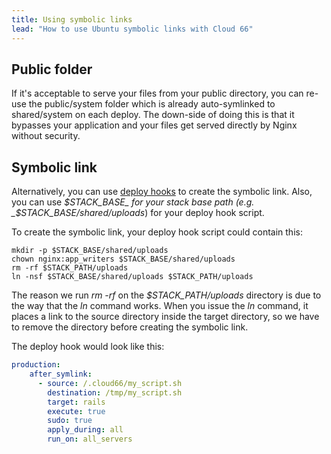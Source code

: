 ```yaml
---
title: Using symbolic links
lead: "How to use Ubuntu symbolic links with Cloud 66"
---
```


## Public folder

If it's acceptable to serve your files from your public directory, you can re-use the public/system folder which is already auto-symlinked to shared/system on each deploy. The down-side of doing this is that it bypasses your application and your files get served directly by Nginx without security.

## Symbolic link

Alternatively, you can use [deploy hooks](/:product/:version?/deploy-hooks/deploy-hooks) to create the symbolic link. Also, you can use _$STACK_BASE_ for your stack base path (e.g. _$STACK_BASE/shared/uploads_) for your deploy hook script.

To create the symbolic link, your deploy hook script could contain this:

```shell
mkdir -p $STACK_BASE/shared/uploads
chown nginx:app_writers $STACK_BASE/shared/uploads
rm -rf $STACK_PATH/uploads
ln -nsf $STACK_BASE/shared/uploads $STACK_PATH/uploads
```
The reason we run _rm -rf_ on the _$STACK_PATH/uploads_ directory is due to the way that the _ln_ command works. When you issue the _ln_ command,
it places a link to the source directory inside the target directory, so we have to remove the directory before creating the symbolic link.

The deploy hook would look like this:

```yaml
production:
    after_symlink:
      - source: /.cloud66/my_script.sh
        destination: /tmp/my_script.sh
        target: rails
        execute: true
        sudo: true
        apply_during: all
        run_on: all_servers
```

